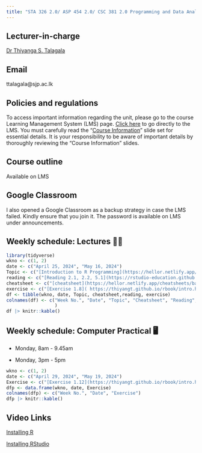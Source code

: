 ```yaml
---
title: "STA 326 2.0/ ASP 454 2.0/ CSC 381 2.0 Programming and Data Analysis with R"
---
```


## Lecturer-in-charge

[Dr Thiyanga S. Talagala](https://thiyanga.netlify.app/)

## Email

ttalagala\@sjp.ac.lk

## Policies and regulations

To access important information regarding the unit, please go to the course Learning Management System (LMS) page. [Click here](https://lms.fas.sjp.ac.lk/enrol/index.php?id=3448) to go directly to the LMS. You must carefully read the “[Course Information](https://hellor.netlify.app/2021/week0onsite#1)” slide set for essential details. It is your responsibility to be aware of important details by thoroughly reviewing the “Course Information” slides.

## Course outline

Available on LMS

## Google Classroom

I also opened a Google Classroom as a backup strategy in case the LMS failed. Kindly ensure that you join it. The password is available on LMS under announcements.

## Weekly schedule: Lectures 👩‍🏫

```r
library(tidyverse)
wkno <- c(1, 2)
date <- c("April 25, 2024", "May 16, 2024")
Topic <- c("[Introduction to R Programming](https://hellor.netlify.app/2021/week1/l12021#1)", "[Data Structures in R](https://hellor.netlify.app/slides/l22021#1)")
reading <- c("[Reading 2.1, 2.2, 5.1](https://rstudio-education.github.io/hopr/basics.html)", "[Sections 2.1-2.5](https://thiyangt.github.io/rbook/chap2.html)")
cheatsheet <- c("[cheatsheet](https://hellor.netlify.app/cheatsheets/baser.pdf)", "")
exercise <- c("[Exercise 1.8]( https://thiyangt.github.io/rbook/intro.html)", "Exercise 2.6")
df <- tibble(wkno, date, Topic, cheatsheet,reading, exercise)
colnames(df) <- c("Week No.", "Date", "Topic", "Cheatsheet", "Reading", "Exercise"
                  )
df |> knitr::kable()
```

## Weekly schedule: Computer Practical 🖥️

-   Monday, 8am - 9.45am

-   Monday, 3pm - 5pm

```r
wkno <- c(1, 2)
date <- c("April 29, 2024", "May 19, 2024")
Exercise <- c("[Exercise 1.12](https://thiyangt.github.io/rbook/intro.html)", "[Exercise 2.6](https://thiyangt.github.io/rbook/chap2.html)")
dfp <- data.frame(wkno, date, Exercise)
colnames(dfp) <- c("Week No.", "Date", "Exercise")
dfp |> knitr::kable()

```

## Video Links

[Installing R](https://www.youtube.com/watch?v=aRwxsAEoRzs&list=PL7Bw8wPdOZXlEVRbvYmP59SapfjfOy5pS&index=1)

[Installing RStudio](https://www.youtube.com/watch?v=Q1NRj2Dzdn0&t=18s)
